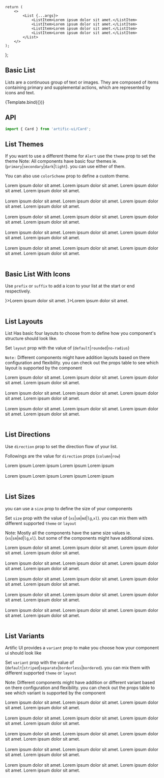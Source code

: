 
<Meta
	title="Components/List"
	component={List}
/>

	return (
		<>
			<List {...args}>
				<ListItem>Lorem ipsum dolor sit amet.</ListItem>
				<ListItem>Lorem ipsum dolor sit amet.</ListItem>
				<ListItem>Lorem ipsum dolor sit amet.</ListItem>
				<ListItem>Lorem ipsum dolor sit amet.</ListItem>
			</List>
		</>
	);
};

## Basic List

Lists are a continuous group of text or images. They are composed of items containing primary and supplemental actions, which are represented by icons and text.

<Canvas>
	<Story name="Basic List">{Template.bind({})}</Story>
</Canvas>

## API

```jsx
import { Card } from 'artific-ui/Card';
```

<ArgsTable story="Basic List"/>


## List Themes

If you want to use a different theme for `Alert` use the `theme` prop to set the theme
Note: All components have basic four themes ie. (`primary`|`secondary`|`dark`|`light`). you can use either of them.

You can also use `colorScheme` prop to define a custom theme.

<Canvas>
	<Story name="List Themes">
		<List>
			<ListItem>Lorem ipsum dolor sit amet.</ListItem>
			<ListItem>Lorem ipsum dolor sit amet.</ListItem>
			<ListItem>Lorem ipsum dolor sit amet.</ListItem>
			<ListItem>Lorem ipsum dolor sit amet.</ListItem>
		</List>
		<br/>
		<br/>
		<List theme="secondary">
			<ListItem>Lorem ipsum dolor sit amet.</ListItem>
			<ListItem>Lorem ipsum dolor sit amet.</ListItem>
			<ListItem>Lorem ipsum dolor sit amet.</ListItem>
			<ListItem>Lorem ipsum dolor sit amet.</ListItem>
		</List>
		<br/>
		<br/>
		<List theme="dark">
			<ListItem>Lorem ipsum dolor sit amet.</ListItem>
			<ListItem>Lorem ipsum dolor sit amet.</ListItem>
			<ListItem>Lorem ipsum dolor sit amet.</ListItem>
			<ListItem>Lorem ipsum dolor sit amet.</ListItem>
		</List>
		<br/>
		<br/>
		<List theme="light">
			<ListItem>Lorem ipsum dolor sit amet.</ListItem>
			<ListItem>Lorem ipsum dolor sit amet.</ListItem>
			<ListItem>Lorem ipsum dolor sit amet.</ListItem>
			<ListItem>Lorem ipsum dolor sit amet.</ListItem>
		</List>
		<br/>
		<br/>
		<List theme="primary" colorScheme={{
			background: 'linear-gradient(45deg, #e736f4, #673ab7)',
			backgroundColor: '#e736f4',
			color: 'white',
		}}>
			<ListItem>Lorem ipsum dolor sit amet.</ListItem>
			<ListItem>Lorem ipsum dolor sit amet.</ListItem>
			<ListItem>Lorem ipsum dolor sit amet.</ListItem>
			<ListItem>Lorem ipsum dolor sit amet.</ListItem>
		</List>
		<br/>
		<br/>
	</Story>
</Canvas>


## Basic List With Icons

Use `prefix` or `suffix` to add a icon to your list at the start or end respectively.

<Canvas>
	<Story name="Basic List With Icons">
		<List variant="expanded" theme="light">
			<ListItem prefix={<i className='bx bx-expand-vertical'></i>}>Lorem ipsum dolor sit amet.</ListItem>
			<ListItem suffix={<i className='bx bx-expand-vertical'></i>}>Lorem ipsum dolor sit amet.</ListItem>
		</List>
		<br/>
		<br/>
	</Story>
</Canvas>

## List Layouts

List Has basic four layouts to choose from to define how you component's structure should look like.

Set `layout` prop with the value of (`default`|`rounded`|`no-radius`)

`Note:` Different components might have addition layouts based on there configuration and flexibility. you can check out the props table to see which layout is supported by the component

<Canvas>
	<Story name="List Layouts">
		<List layout="default" theme="light">
			<ListItem>Lorem ipsum dolor sit amet.</ListItem>
			<ListItem>Lorem ipsum dolor sit amet.</ListItem>
			<ListItem>Lorem ipsum dolor sit amet.</ListItem>
			<ListItem>Lorem ipsum dolor sit amet.</ListItem>
		</List>
		<br/>
		<br/>
		<List layout="rounded" theme="light">
			<ListItem>Lorem ipsum dolor sit amet.</ListItem>
			<ListItem>Lorem ipsum dolor sit amet.</ListItem>
			<ListItem>Lorem ipsum dolor sit amet.</ListItem>
			<ListItem>Lorem ipsum dolor sit amet.</ListItem>
		</List>
		<br/>
		<br/>
		<List layout="no-radius" theme="light">
			<ListItem>Lorem ipsum dolor sit amet.</ListItem>
			<ListItem>Lorem ipsum dolor sit amet.</ListItem>
			<ListItem>Lorem ipsum dolor sit amet.</ListItem>
			<ListItem>Lorem ipsum dolor sit amet.</ListItem>
		</List>
		<br/>
		<br/>
	</Story>
</Canvas>

## List Directions

Use `direction` prop to set the direction flow of your list.

Followings are the value for `direction` props (`column`|`row`)

<Canvas>
	<Story name="List Directions">
		<List direction="column" theme="light">
			<ListItem>Lorem ipsum</ListItem>
			<ListItem>Lorem ipsum</ListItem>
			<ListItem>Lorem ipsum</ListItem>
			<ListItem>Lorem ipsum</ListItem>
		</List>
		<br/>
		<br/>
		<List theme="light" direction="row">
			<ListItem>Lorem ipsum</ListItem>
			<ListItem>Lorem ipsum</ListItem>
			<ListItem>Lorem ipsum</ListItem>
			<ListItem>Lorem ipsum</ListItem>
		</List>
		<br/>
		<br/>
	</Story>
</Canvas>

## List Sizes

you can use a `size` prop to define the size of your components

Set `size` prop with the value of (`xs`|`sm`|`md`|`lg`,`xl`). you can mix them with different supported `theme` or `layout`

Note: Mostly all the components have the same size values ie.(`xs`|`sm`|`md`|`lg`,`xl`). but some of the components might have additional sizes.

<Canvas>
	<Story name="List Sizes">
		<List size="xs" theme="light">
			<ListItem>Lorem ipsum dolor sit amet.</ListItem>
			<ListItem>Lorem ipsum dolor sit amet.</ListItem>
			<ListItem>Lorem ipsum dolor sit amet.</ListItem>
			<ListItem>Lorem ipsum dolor sit amet.</ListItem>
		</List>
		<br/>
		<br/>
		<List size="sm" theme="light">
			<ListItem>Lorem ipsum dolor sit amet.</ListItem>
			<ListItem>Lorem ipsum dolor sit amet.</ListItem>
			<ListItem>Lorem ipsum dolor sit amet.</ListItem>
			<ListItem>Lorem ipsum dolor sit amet.</ListItem>
		</List>
		<br/>
		<br/>
		<List size="md" theme="light">
			<ListItem>Lorem ipsum dolor sit amet.</ListItem>
			<ListItem>Lorem ipsum dolor sit amet.</ListItem>
			<ListItem>Lorem ipsum dolor sit amet.</ListItem>
			<ListItem>Lorem ipsum dolor sit amet.</ListItem>
		</List>
		<br/>
		<br/>
		<List size="lg" theme="light">
			<ListItem>Lorem ipsum dolor sit amet.</ListItem>
			<ListItem>Lorem ipsum dolor sit amet.</ListItem>
			<ListItem>Lorem ipsum dolor sit amet.</ListItem>
			<ListItem>Lorem ipsum dolor sit amet.</ListItem>
		</List>
		<br/>
		<br/>
		<List size="xl" theme="light">
			<ListItem>Lorem ipsum dolor sit amet.</ListItem>
			<ListItem>Lorem ipsum dolor sit amet.</ListItem>
			<ListItem>Lorem ipsum dolor sit amet.</ListItem>
			<ListItem>Lorem ipsum dolor sit amet.</ListItem>
		</List>
		<br/>
		<br/>
	</Story>
</Canvas>

## List Variants

Artific UI provides a `variant` prop to make you choose how your component ui should look like

Set `variant` prop with the value of (`default`|`striped`|`separate`|`borderless`|`bordered`). you can mix them with different supported `theme` or `layout`

Note: Different components might have addition or different variant based on there configuration and flexibility.
you can check out the props table to see which variant is supported by the component

<Canvas>
	<Story name="List Variants">
		<List variant="default" theme="light">
			<ListItem>Lorem ipsum dolor sit amet.</ListItem>
			<ListItem>Lorem ipsum dolor sit amet.</ListItem>
			<ListItem>Lorem ipsum dolor sit amet.</ListItem>
			<ListItem>Lorem ipsum dolor sit amet.</ListItem>
		</List>
		<br/>
		<br/>
		<List variant="striped" theme="light">
			<ListItem>Lorem ipsum dolor sit amet.</ListItem>
			<ListItem>Lorem ipsum dolor sit amet.</ListItem>
			<ListItem>Lorem ipsum dolor sit amet.</ListItem>
			<ListItem>Lorem ipsum dolor sit amet.</ListItem>
		</List>
		<br/>
		<br/>
		<List variant="separate" theme="light">
			<ListItem>Lorem ipsum dolor sit amet.</ListItem>
			<ListItem>Lorem ipsum dolor sit amet.</ListItem>
			<ListItem>Lorem ipsum dolor sit amet.</ListItem>
			<ListItem>Lorem ipsum dolor sit amet.</ListItem>
		</List>
		<br/>
		<br/>
		<List variant="borderless" theme="light">
			<ListItem>Lorem ipsum dolor sit amet.</ListItem>
			<ListItem>Lorem ipsum dolor sit amet.</ListItem>
			<ListItem>Lorem ipsum dolor sit amet.</ListItem>
			<ListItem>Lorem ipsum dolor sit amet.</ListItem>
		</List>
		<br/>
		<br/>
		<List variant="bordered" theme="light">
			<ListItem>Lorem ipsum dolor sit amet.</ListItem>
			<ListItem>Lorem ipsum dolor sit amet.</ListItem>
			<ListItem>Lorem ipsum dolor sit amet.</ListItem>
			<ListItem>Lorem ipsum dolor sit amet.</ListItem>
		</List>
		<br/>
		<br/>
	</Story>
</Canvas>

